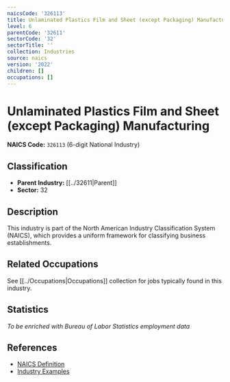 ```yaml
---
naicsCode: '326113'
title: Unlaminated Plastics Film and Sheet (except Packaging) Manufacturing
level: 6
parentCode: '32611'
sectorCode: '32'
sectorTitle: ''
collection: Industries
source: naics
version: '2022'
children: []
occupations: []
---
```

# Unlaminated Plastics Film and Sheet (except Packaging) Manufacturing

**NAICS Code:** `326113` (6-digit National Industry)

## Classification

- **Parent Industry:** [[../32611|Parent]]
- **Sector:** 32

## Description

This industry is part of the North American Industry Classification System (NAICS), which provides a uniform framework for classifying business establishments.

## Related Occupations

See [[../Occupations|Occupations]] collection for jobs typically found in this industry.

## Statistics

*To be enriched with Bureau of Labor Statistics employment data*

## References

- [NAICS Definition](https://www.census.gov/naics/)
- [Industry Examples](https://www.census.gov/naics/2022NAICS/)
